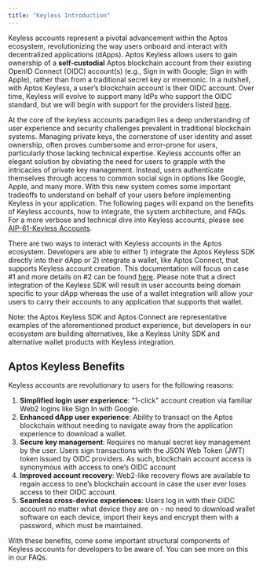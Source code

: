 ```yaml
---
title: "Keyless Introduction"
---
```


Keyless accounts represent a pivotal advancement within the Aptos ecosystem, revolutionizing the way users onboard and interact with decentralized applications (dApps). Aptos Keyless allows users to gain ownership of a **self-custodial** Aptos blockchain account from their existing OpenID Connect (OIDC) account(s) (e.g., Sign in with Google; Sign in with Apple), rather than from a traditional secret key or mnemonic. In a nutshell, with Aptos Keyless, a user’s blockchain account is their OIDC account. Over time, Keyless will evolve to support many IdPs who support the OIDC standard, but we will begin with support for the providers listed [here](/build/guides/aptos-keyless/oidc-support).

At the core of the keyless accounts paradigm lies a deep understanding of user experience and security challenges prevalent in traditional blockchain systems. Managing private keys, the cornerstone of user identity and asset ownership, often proves cumbersome and error-prone for users, particularly those lacking technical expertise. Keyless accounts offer an elegant solution by obviating the need for users to grapple with the intricacies of private key management. Instead, users authenticate themselves through access to common social sign in options like Google, Apple, and many more. With this new system comes some important tradeoffs to understand on behalf of your users before implementing Keyless in your application. The following pages will expand on the benefits of Keyless accounts, how to integrate, the system architecture, and FAQs. For a more verbose and technical dive into Keyless accounts, please see [AIP-61-Keyless Accounts](https://github.com/aptos-foundation/AIPs/blob/main/aips/aip-61.md).

There are two ways to interact with Keyless accounts in the Aptos ecosystem. Developers are able to either 1) integrate the Aptos Keyless SDK directly into their dApp or 2) integrate a wallet, like Aptos Connect, that supports Keyless account creation. This documentation will focus on case #1 and more details on #2 can be found [here](https://aptosconnect.app/docs/). Please note that a direct integration of the Keyless SDK will result in user accounts being domain specific to your dApp whereas the use of a wallet integration will allow your users to carry their accounts to any application that supports that wallet.

Note: the Aptos Keyless SDK and Aptos Connect are representative examples of the aforementioned product experience, but developers in our ecosystem are building alternatives, like a Keyless Unity SDK and alternative wallet products with Keyless integration.

## Aptos Keyless Benefits

Keyless accounts are revolutionary to users for the following reasons:

1. **Simplified login user experience**: "1-click" account creation via familiar Web2 logins like Sign In with Google.
2. **Enhanced dApp user experience**: Ability to transact on the Aptos blockchain without needing to navigate away from the application experience to download a wallet.
3. **Secure key management**: Requires no manual secret key management by the user. Users sign transactions with the JSON Web Token (JWT) token issued by OIDC providers. As such, blockchain account access is synonymous with access to one’s OIDC account
4. **Improved account recovery**: Web2-like recovery flows are available to regain access to one’s blockchain account in case the user ever loses access to their OIDC account.
5. **Seamless cross-device experiences**: Users log in with their OIDC account no matter what device they are on - no need to download wallet software on each device, import their keys and encrypt them with a password, which must be maintained.

With these benefits, come some important structural components of Keyless accounts for developers to be aware of. You can see more on this in our FAQs.
